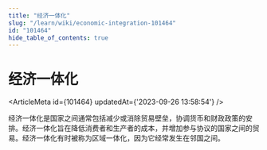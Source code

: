```yaml
---
title: "经济一体化"
slug: "/learn/wiki/economic-integration-101464"
id: "101464"
hide_table_of_contents: true
---
```



# 经济一体化

<ArticleMeta id={101464} updatedAt={'2023-09-26 13:58:54'} />
<div className='border-solid border-b border-t-0 my-4 border-[var(--ifm-color-gray-300)]' />

经济一体化是国家之间通常包括减少或消除贸易壁垒，协调货币和财政政策的安排。经济一体化旨在降低消费者和生产者的成本，并增加参与协议的国家之间的贸易。经济一体化有时被称为区域一体化，因为它经常发生在邻国之间。
